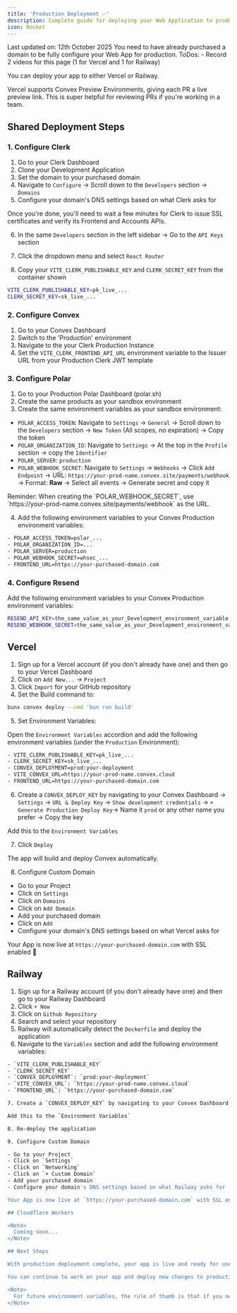 ```yaml
---
title: 'Production Deployment ✅'
description: Complete guide for deploying your Web Application to production
icon: Rocket
---
```


<Note>
  Last updated on: 12th October 2025
</Note>

<Warning>
  You need to have already purchased a domain to be fully configure your Web App for production.
</Warning>


<Callout title="Work in Progress" type="warning">
  ToDos: 
    - Record 2 videos for this page (1 for Vercel and 1 for Railway)
</Callout>

<YouTube id="UqJJktxCY9U" />

You can deploy your app to either Vercel or Railway.

<Note>
  Vercel supports Convex Preview Environments, giving each PR a live preview link. This is super helpful for reviewing PRs if you're working in a team.
</Note>

<Cards>
  <Card
    href="/docs/building-your-product/setup/12-team-worklow"
    title="See our Team Workflow Guide"
    description="Set up Preview Environments to help you review PRs quickly"
  />
</Cards>

## Shared Deployment Steps

### 1. Configure Clerk

1. Go to your Clerk Dashboard
2. Clone your Development Application
3. Set the domain to your purchased domain
4. Navigate to `Configure` → Scroll down to the `Developers` section → `Domains`
5. Configure your domain's DNS settings based on what Clerk asks for

<Note>
  Once you're done, you'll need to wait a few minutes for Clerk to issue SSL certificates and verify its Frontend and Accounts APIs.
</Note>

6. In the same `Developers` section in the left sidebar → Go to the `API Keys` section
7. Click the dropdown menu and select `React Router`

8. Copy your `VITE_CLERK_PUBLISHABLE_KEY` and `CLERK_SECRET_KEY` from the container shown

```bash
VITE_CLERK_PUBLISHABLE_KEY=pk_live_...
CLERK_SECRET_KEY=sk_live_...
```

### 2. Configure Convex

1. Go to your Convex Dashboard
2. Switch to the 'Production' environment
3. Navigate to the your Clerk Production Instance
4. Set the `VITE_CLERK_FRONTEND_API_URL` environment variable to the Issuer URL from your Production Clerk JWT template

### 3. Configure Polar

1. Go to your Production Polar Dashboard (polar.sh)
2. Create the same products as your sandbox environment
3. Create the same environment variables as your sandbox environment:

- `POLAR_ACCESS_TOKEN`: Navigate to `Settings` → `General` → Scroll down to the `Developers` section → `New Token` (All scopes, no expiration) → Copy the token
- `POLAR_ORGANIZATION_ID`: Navigate to `Settings` → At the top in the `Profile` section → copy the `Identifier`
- `POLAR_SERVER`: `production`
- `POLAR_WEBHOOK_SECRET`: Navigate to `Settings` → `Webhooks` → Click `Add Endpoint` → URL: `https://your-prod-name.convex.site/payments/webhook` → Format: **Raw** → Select all events → Generate secret and copy it

<Note>
  Reminder: When creating the `POLAR_WEBHOOK_SECRET`, use `https://your-prod-name.convex.site/payments/webhook` as the URL.
</Note>

4. Add the following environment variables to your Convex Production environment variables:
 
```bash
- POLAR_ACCESS_TOKEN=polar_...
- POLAR_ORGANIZATION_ID=...
- POLAR_SERVER=production
- POLAR_WEBHOOK_SECRET=whsec_...
- FRONTEND_URL=https://your-purchased-domain.com
```

### 4. Configure Resend

Add the following environment variables to your Convex Production environment variables:

```bash
RESEND_API_KEY=the_same_value_as_your_Development_environment_variable
RESEND_WEBHOOK_SECRET=the_same_value_as_your_Development_environment_variable
```

## Vercel

1. Sign up for a Vercel account (if you don't already have one) and then go to your Vercel Dashboard
2. Click on `Add New...` → `Project`
3. Click `Import` for your GitHub repository
4. Set the Build command to:
```bash
bunx convex deploy --cmd 'bun run build'
```

5. Set Environment Variables:

Open the `Environment Variables` accordion and add the following environment variables (under the `Production` Environment):

```bash
- VITE_CLERK_PUBLISHABLE_KEY=pk_live_...
- CLERK_SECRET_KEY=sk_live_...
- CONVEX_DEPLOYMENT=prod:your-deployment
- VITE_CONVEX_URL=https://your-prod-name.convex.cloud
- FRONTEND_URL=https://your-purchased-domain.com
```

6. Create a `CONVEX_DEPLOY_KEY` by navigating to your Convex Dashboard → `Settings` → `URL & Deploy Key` → `Show development credentials` → `+ Generate Production Deploy Key`→  Name it `prod` or any other name you prefer → Copy the key

Add this to the `Environment Variables`

7. Click `Deploy`

The app will build and deploy Convex automatically.

8. Configure Custom Domain

- Go to your Project
- Click on `Settings`
- Click on `Domains`
- Click on `Add Domain`
- Add your purchased domain
- Click on `Add`
- Configure your domain's DNS settings based on what Vercel asks for

Your App is now live at `https://your-purchased-domain.com` with SSL enabled 🎉

## Railway

1. Sign up for a Railway account (if you don't already have one) and then go to your Railway Dashboard
2. Click `+ New`
3. Click on `Github Repository`
4. Search and select your repository
5. Railway will automatically detect the `Dockerfile` and deploy the application
6. Navigate to the `Variables` section and add the following environment variables:

```bash
- `VITE_CLERK_PUBLISHABLE_KEY`
- `CLERK_SECRET_KEY`
- `CONVEX_DEPLOYMENT`: `prod:your-deployment`
- `VITE_CONVEX_URL`: `https://your-prod-name.convex.cloud`
- `FRONTEND_URL`: `https://your-purchased-domain.com`

7. Create a `CONVEX_DEPLOY_KEY` by navigating to your Convex Dashboard → `Settings` → `URL & Deploy Key` → `Show development credentials` → `+ Generate Production Deploy Key`→  Name it `prod` or any other name you prefer → Copy the key

Add this to the `Environment Variables`

8. Re-deploy the application

9. Configure Custom Domain

- Go to your Project
- Click on `Settings`
- Click on `Networking`
- Click on `+ Custom Domain`
- Add your purchased domain
- Configure your domain's DNS settings based on what Railway asks for

Your App is now live at `https://your-purchased-domain.com` with SSL enabled 🎉

## Cloudflare Workers

<Note>
  Coming soon...
</Note>

## Next Steps

With production deployment complete, your app is live and ready for users!

You can continue to work on your app and deploy new changes to production automatically. Everything will just work.

<Note>
  For future environment variables, the rule of thumb is that if you need to access it from the client side, you need to add it one of the above (Vercel or Railway) environment variables. If you need to access it from the server side, you need to add it to the Convex environment variables.
</Note>
